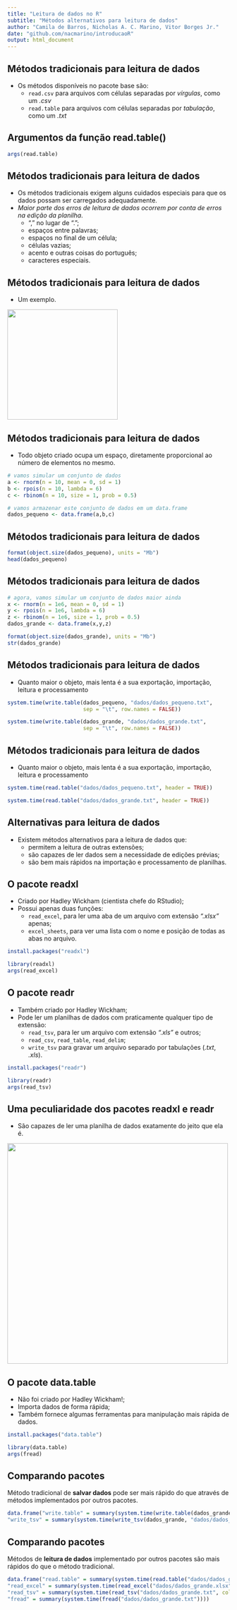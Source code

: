 ```yaml
---
title: "Leitura de dados no R"
subtitle: "Métodos alternativos para leitura de dados"
author: "Camila de Barros, Nicholas A. C. Marino, Vitor Borges Jr."
date: "github.com/nacmarino/introducaoR"
output: html_document
---
```


## Métodos tradicionais para leitura de dados {.smaller}

* Os métodos disponíveis no pacote base são:  
    + `read.csv` para arquivos com células separadas por _vírgulas_, como um _.csv_  
    + `read.table` para arquivos com células separadas por _tabulação_, como um _.txt_  



## Argumentos da função read.table() {.smaller}

```r
args(read.table)
```



## Métodos tradicionais para leitura de dados {.smaller}

* Os métodos tradicionais exigem alguns cuidados especiais para que os dados possam ser carregados adequadamente. 
* _Maior parte dos erros de leitura de dados ocorrem por conta de erros na edição da planilha_.  
    + "," no lugar de ".";  
    + espaços entre palavras;  
    + espaços no final de um célula;  
    + células vazias;  
    + acento e outras coisas do português;  
    + caracteres especiais.  



## Métodos tradicionais para leitura de dados  

* Um exemplo.  

<img src="figures/exemplo.png" height="250px"></img>



## Métodos tradicionais para leitura de dados  {.smaller}

* Todo objeto criado ocupa um espaço, diretamente proporcional ao número de elementos no mesmo.   

```r
# vamos simular um conjunto de dados
a <- rnorm(n = 10, mean = 0, sd = 1)
b <- rpois(n = 10, lambda = 6)
c <- rbinom(n = 10, size = 1, prob = 0.5)
```

```r
# vamos armazenar este conjunto de dados em um data.frame
dados_pequeno <- data.frame(a,b,c)
```



## Métodos tradicionais para leitura de dados  

```r
format(object.size(dados_pequeno), units = "Mb")
head(dados_pequeno)
```



## Métodos tradicionais para leitura de dados  {.smaller}

```r
# agora, vamos simular um conjunto de dados maior ainda
x <- rnorm(n = 1e6, mean = 0, sd = 1)
y <- rpois(n = 1e6, lambda = 6)
z <- rbinom(n = 1e6, size = 1, prob = 0.5)
dados_grande <- data.frame(x,y,z)
```

```r
format(object.size(dados_grande), units = "Mb")
str(dados_grande)
```



## Métodos tradicionais para leitura de dados {.smaller}

* Quanto maior o objeto, mais lenta é a sua exportação, importação, leitura e processamento  

```r
system.time(write.table(dados_pequeno, "dados/dados_pequeno.txt", 
                        sep = "\t", row.names = FALSE))
```

```r
system.time(write.table(dados_grande, "dados/dados_grande.txt", 
                        sep = "\t", row.names = FALSE))
```



## Métodos tradicionais para leitura de dados {.smaller}

* Quanto maior o objeto, mais lenta é a sua exportação, importação, leitura e processamento  

```r
system.time(read.table("dados/dados_pequeno.txt", header = TRUE))
```

```r
system.time(read.table("dados/dados_grande.txt", header = TRUE))
```



## Alternativas para leitura de dados {.smaller}

* Existem métodos alternativos para a leitura de dados que:  
    + permitem a leitura de outras extensões;  
    + são capazes de ler dados sem a necessidade de edições prévias;
    + são bem mais rápidos na importação e processamento de planilhas.
    


## O pacote readxl {.smaller}

* Criado por Hadley Wickham (cientista chefe do RStudio);  
* Possui apenas duas funções:
    + `read_excel`, para ler uma aba de um arquivo com extensão *".xlsx"* apenas;
    + `excel_sheets`, para ver uma lista com o nome e posição de todas as abas no arquivo.

```r
install.packages("readxl")
```

```r
library(readxl)
args(read_excel)
```

## O pacote readr {.smaller}

* Também criado por Hadley Wickham;  
* Pode ler um planilhas de dados com praticamente qualquer tipo de extensão:
    + `read_tsv`, para ler um arquivo com extensão *".xls"* e outros;  
    + `read_csv`, `read_table`, `read_delim`;  
    + `write_tsv` para gravar um arquivo separado por tabulações (*.txt*, *.xls*).  
    
```r
install.packages("readr")
```

```r
library(readr)
args(read_tsv)
```


## Uma peculiaridade dos pacotes readxl e readr {.smaller}

* São capazes de ler uma planilha de dados exatamente do jeito que ela é.  

<img src="figures/output_readrxl.png" width="500px"></img>


## O pacote data.table {.smaller}

* Não foi criado por Hadley Wickham!;    
* Importa dados de forma rápida;  
* Também fornece algumas ferramentas para manipulação mais rápida de dados.

```r
install.packages("data.table")
```

```r
library(data.table)
args(fread)
```



## Comparando pacotes {.smaller}

Método tradicional de **salvar dados** pode ser mais rápido do que através de métodos implementados por outros pacotes.

```r
data.frame("write.table" = summary(system.time(write.table(dados_grande, "dados/dados_grande.txt", sep = "\t", row.names = FALSE))),
"write_tsv" = summary(system.time(write_tsv(dados_grande, "dados/dados_grande.txt", col_names = TRUE))))
```


## Comparando pacotes {.smaller}

Métodos de **leitura de dados** implementado por outros pacotes são mais rápidos do que o método tradicional. 

```r
data.frame("read.table" = summary(system.time(read.table("dados/dados_grande.txt", header = TRUE))),
"read_excel" = summary(system.time(read_excel("dados/dados_grande.xlsx", col_names = TRUE))),
"read_tsv" = summary(system.time(read_tsv("dados/dados_grande.txt", col_names = TRUE))),
"fread" = summary(system.time(fread("dados/dados_grande.txt"))))
```